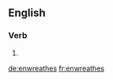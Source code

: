 ==English==

===Verb===
{{head|en}}

# {{en-third-person singular of|enwreathe}}

[[de:enwreathes]]
[[fr:enwreathes]]